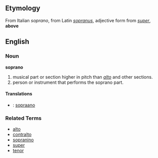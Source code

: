==Etymology==
From Italian ''soprano'', from Latin ''[[sopranus]]'', adjective form from ''[[super]]'', '''above'''

==English==

===Noun===
'''soprano'''

# musical part or section higher in pitch than ''[[alto]]'' and other sections.
# person or instrument that performs the soprano part.

====Translations====
*{{msg:fi}}: [[sopraano]]

===Related Terms===
*[[alto]]
*[[contralto]]
*[[sopranino]]
*[[super]]
*[[tenor]]